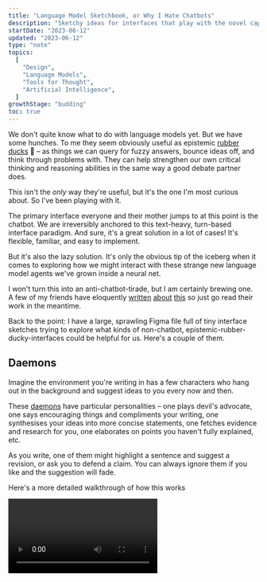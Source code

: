 ```yaml
---
title: "Language Model Sketchbook, or Why I Hate Chatbots"
description: "Sketchy ideas for interfaces that play with the novel capabilities of language models"
startDate: "2023-06-12"
updated: "2023-06-12"
type: "note"
topics:
  [
    "Design",
    "Language Models",
    "Tools for Thought",
    "Artificial Intelligence",
  ]
growthStage: "budding"
toc: true
---
```



<IntroParagraph>

We don't quite know what to do with language models yet. But we have some hunches. To me they seem obviously useful as epistemic [rubber ducks](https://en.wikipedia.org/wiki/Rubber_duck_debugging) <span role="img">🐥</span> – as things we can query for fuzzy answers, bounce ideas off, and think through problems with. They can help strengthen our own critical thinking and reasoning abilities in the same way a good debate partner does.

</IntroParagraph>

This isn't the _only_ way they're useful, but it's the one I'm most curious about. So I've been playing with it.

The primary interface everyone and their mother jumps to at this point is the chatbot. We are irreversibly anchored to this text-heavy, turn-based interface paradigm. And sure, it's a great solution in a lot of cases! It's flexible, familiar, and easy to implement.

But it's also the lazy solution. It's only the obvious tip of the iceberg when it comes to exploring how we might interact with these strange new language model agents we've grown inside a neural net.

<BasicImage
  framed
  margin="var(--space-s) auto"
  width="600px"
  src="/images/posts/lm-sketchbook/chatbot-iceberg.jpg"
  alt="An iceberg where chatbots are only the tip"
/>

I won't turn this into an anti-chatbot-tirade, but I am certainly brewing one. A few of my friends have eloquently [written](https://wattenberger.com/thoughts/boo-chatbots) [about](https://www.youtube.com/watch?v=rd-J3hmycQs) [this](https://austinhenley.com/blog/naturallanguageui.html) so just go read their work in the meantime.

Back to the point: I have a large, sprawling Figma file full of tiny interface sketches trying to explore what kinds of non-chatbot, epistemic-rubber-ducky-interfaces could be helpful for us. Here's a couple of them.

## Daemons

Imagine the environment you're writing in has a few characters who hang out in the background and suggest ideas to you every now and then.

These [daemons](https://en.wikipedia.org/wiki/Daimon) have particular personalities – one plays devil's advocate, one says encouraging things and compliments your writing, one synthesises your ideas into more concise statements, one fetches evidence and research for you, one elaborates on points you haven't fully explained, etc. 

As you write, one of them might highlight a sentence and suggest a revision, or ask you to defend a claim. You can always ignore them if you like and the suggestion will fade.

Here's a more detailed walkthrough of how this works

<Video src="https://www.youtube.com/embed/oDuVAczLqTk?vq=hd720" />

<Spacer size="small"/>

<BasicImage
  framed
  margin="var(--space-xs) auto"
  width="950px"
  src="/images/posts/lm-sketchbook/daemon_1.jpg"
  alt="Screenshot of the daemons prototype"
/>

<BasicImage
  framed
  margin="var(--space-xs) auto"
  width="950px"
  src="/images/posts/lm-sketchbook/daemon_2.jpg"
  alt="Screenshot of the daemons prototype"
/>

<BasicImage
  framed
  margin="var(--space-xs) auto"
  width="950px"
  src="/images/posts/lm-sketchbook/daemon_3.jpg"
  alt="Screenshot of the daemons prototype"
/>

<BasicImage
  framed
  margin="var(--space-xs) auto"
  width="950px"
  src="/images/posts/lm-sketchbook/daemon_4.jpg"
  alt="Screenshot of the daemons prototype"
/>

<BasicImage
  framed
  margin="var(--space-xs) auto"
  width="950px"
  src="/images/posts/lm-sketchbook/daemon_5.jpg"
  alt="Screenshot of the daemons prototype"
/>

<BasicImage
  framed
  margin="var(--space-xs) auto"
  width="950px"
  src="/images/posts/lm-sketchbook/daemon_6.jpg"
  alt="Screenshot of the daemons prototype"
/>

<Spacer size="small"/>

## Branches

A lot of what we think of as “understanding an issue” often comes down to “What caused this?” and “What are the consequences of this?”. Or put another way, “Why did this happen?” and “What's likely to happen next?”

We usually get to the bottom of these questions through a mix of research and sitting alone trying to think hard about the issue at hand.

It seems plausible language models would be good helpers in this department. They have plenty of latent knowledge and I've found they're quite good at suggesting reasonable cause-and-effect chains. As long as you double-check its suggestions and don't take them as gospel.

This concept is centered around exploring these cause/consequence chains

<Video src="https://www.youtube.com/embed/otxgVcyQNdU?vq=hd720" />

<Spacer size="small"/>

<BasicImage
  framed
  margin="var(--space-xs) auto"
  width="950px"
  src="/images/posts/lm-sketchbook/branches_1.jpg"
  alt="Screenshot of the branches prototype"
/>

<BasicImage
  framed
  margin="var(--space-xs) auto"
  width="950px"
  src="/images/posts/lm-sketchbook/branches_2.jpg"
  alt="Screenshot of the branches prototype"
/>

<BasicImage
  framed
  margin="var(--space-xs) auto"
  width="950px"
  src="/images/posts/lm-sketchbook/branches_3.jpg"
  alt="Screenshot of the branches prototype"
/>

<Spacer size="small"/>

## Epi

While I love interfaces with a tightly-scoped and specific purpose, there's clearly some opportunity for a more general-purpose reasoning assistant with LMs. Specifically for folks doing research and non-fiction writing.

Models can help in a bunch of small ways – rephrasing sentences, offering critiques of ideas, helping to find evidence for claims, generating possible research questions, and pointing out our assumptions.

Epi uses the familiar right-click context menu to make these moves available in a simple writing context.

<Video src="https://www.youtube.com/embed/8XpIPbhgq0M?vq=hd720" />

<Spacer size="small"/>

<BasicImage
  framed
  margin="var(--space-xs) auto"
  width="950px"
  src="/images/posts/lm-sketchbook/epi_1.jpg"
  alt="Screenshot of the epi prototype"
/>

<BasicImage
  framed
  margin="var(--space-xs) auto"
  width="950px"
  src="/images/posts/lm-sketchbook/epi_2.jpg"
  alt="Screenshot of the epi prototype"
/>

<BasicImage
  framed
  margin="var(--space-xs) auto"
  width="950px"
  src="/images/posts/lm-sketchbook/epi_3.jpg"
  alt="Screenshot of the epi prototype"
/>

<BasicImage
  framed
  margin="var(--space-xs) auto"
  width="950px"
  src="/images/posts/lm-sketchbook/epi_4.jpg"
  alt="Screenshot of the epi prototype"
/>

<BasicImage
  framed
  margin="var(--space-xs) auto"
  width="950px"
  src="/images/posts/lm-sketchbook/epi_5.jpg"
  alt="Screenshot of the epi prototype"
/>

<BasicImage
  framed
  margin="var(--space-xs) auto"
  width="950px"
  src="/images/posts/lm-sketchbook/epi_6.jpg"
  alt="Screenshot of the epi prototype"
/>

<BasicImage
  framed
  margin="var(--space-xs) auto"
  width="950px"
  src="/images/posts/lm-sketchbook/epi_7.jpg"
  alt="Screenshot of the epi prototype"
/>

---

I'm still building out this collection. More to come.

{/* Magnet

Embeddings feel like the dark horse in this whole generative AI hype cycle.

Sixer

This is based off Edward de Bono's famous [Six Thinking Hats]() technique. You take a problem you're facing and look at it through a series of lenses. Or in this case, while wearing one of many different hats.

There are – unsurprisingly – six hats:

- White for considering what information you currently know
- Red for emotional hunches, feelings, and intuitions
- Green for creative possibilities and exploring alternatives
- Yellow for optimistic positivity
- Black for pessimism, caution, and considering risks
- Blue for meta-analysis: are you approaching the problem the right way?

Using language models to help fill out some of the answers within a well-defined framework

Invenntion
 */}
